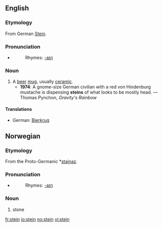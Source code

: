 {{see|Stein}}
==English==

===Etymology===
From German [[Stein]].

===Pronunciation===
*{{IPA|/staɪn/}}
*:Rhymes: [[Rhymes:English:-aɪn|-aɪn]]

===Noun===
{{en-noun}}

# A [[beer]] [[mug]], usually [[ceramic]].
#*'''1974''': A gnome-size German civilian with a red von Hindenburg mustache is dispensing '''steins''' of what looks to be mostly head. — Thomas Pynchon, ''Gravity's Rainbow''

====Translations====
{{top}}
*German: [[Bierkrug]] {{m}}
{{mid}}
{{bottom}}

==Norwegian==

===Etymology===
From the Proto-Germanic *[[stainaz]].

===Pronunciation===
*{{IPA|/staɪn/}}
*:Rhymes: [[Rhymes:English:-aɪn|-aɪn]]

===Noun===
{{no-noun}}

#stone

[[fr:stein]]
[[io:stein]]
[[no:stein]]
[[vi:stein]]